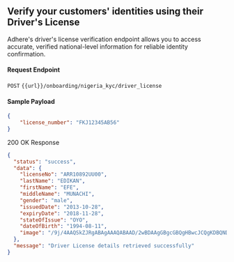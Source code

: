 ## Verify your customers' identities using their Driver's License

Adhere's driver's license verification endpoint allows you to access accurate, verified national-level information for reliable identity confirmation.

#### Request Endpoint

`POST` `{{url}}/onboarding/nigeria_kyc/driver_license`

#### Sample Payload

```json
{
    "license_number": "FKJ12345AB56"
}
```

200 OK Response

```json
{
  "status": "success",
  "data": {
    "licenseNo": "ARR10892UU00",
    "lastName": "EDIKAN",
    "firstName": "EFE",
    "middleName": "MUNACHI",
    "gender": "male",
    "issuedDate": "2013-10-28",
    "expiryDate": "2018-11-28",
    "stateOfIssue": "OYO",
    "dateOfBirth": "1994-08-11",
    "image": "/9j/4AAQSkZJRgABAgAAAQABAAD/2wBDAAgGBgcGBQgHBwcJCQgKDBQNDAsLDBkSEw8UHRofHh0a\nHBwgJC4nICIsIxwcKDcpLDAxNHwAAK", # base-64
  },
  "message": "Driver License details retrieved successfully"
}

```
